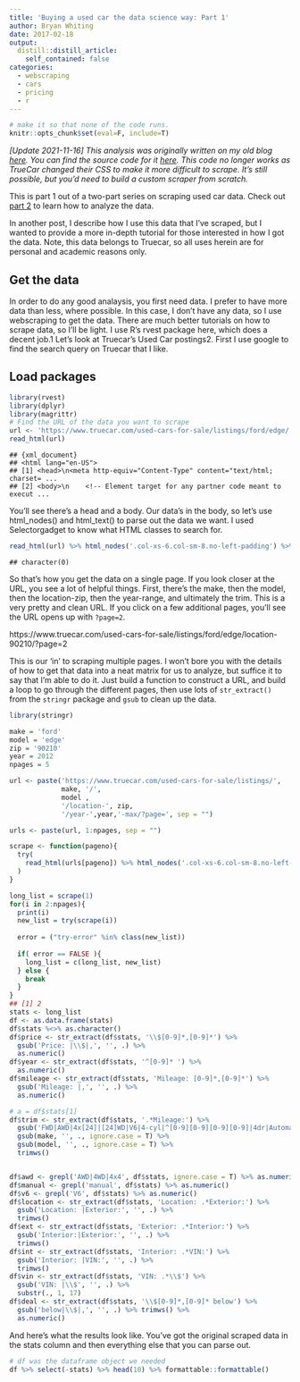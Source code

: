 ```yaml
---
title: 'Buying a used car the data science way: Part 1'
author: Bryan Whiting
date: 2017-02-18
output:
  distill::distill_article:
    self_contained: false 
categories: 
  - webscraping
  - cars
  - pricing
  - r
---
```


```r
# make it so that none of the code runs.
knitr::opts_chunk$set(eval=F, include=T)
```

*[Update 2021-11-16] This analysis was originally written on my old blog [here](https://htmlpreview.github.io/?https://github.com/bryanwhiting/blog_deprecated/blob/master/content/post/2017-10-18-getting-used-car-data.html). You can
find the source code for it [here](https://github.com/bryanwhiting/blog_deprecated/blob/master/content/post/2017-10-18-getting-used-car-data.Rmd). This code no longer works as TrueCar changed their CSS to make it more difficult to scrape. It's still possible, but you'd need to build a custom scraper from scratch.* 

This is part 1 out of a two-part series on scraping used car data. Check out [part 2](../2017-10-19-used-cars-analysis/index.html) to learn how to analyze the data.

In another post, I describe how I use this data that I’ve scraped, but I wanted to provide a more in-depth tutorial for those interested in how I got the data. Note, this data belongs to Truecar, so all uses herein are for personal and academic reasons only.

## Get the data

In order to do any good analaysis, you first need data. I prefer to have more data than less, where possible. In this case, I don’t have any data, so I use webscraping to get the data. There are much better tutorials on how to scrape data, so I’ll be light. I use R’s rvest package here, which does a decent job.1 Let’s look at Truecar’s Used Car postings2. First I use google to find the search query on Truecar that I like.

## Load packages

```r
library(rvest)
library(dplyr)
library(magrittr)
# Find the URL of the data you want to scrape
url <- 'https://www.truecar.com/used-cars-for-sale/listings/ford/edge/'
read_html(url)
```
```
## {xml_document}
## <html lang="en-US">
## [1] <head>\n<meta http-equiv="Content-Type" content="text/html; charset= ...
## [2] <body>\n    <!-- Element target for any partner code meant to execut ...
```

You’ll see there’s a head and a body. Our data’s in the body, so let’s use html_nodes() and html_text() to parse out the data we want. I used Selectorgadget to know what HTML classes to search for.

```r
read_html(url) %>% html_nodes('.col-xs-6.col-sm-8.no-left-padding') %>% html_text()
```
```
## character(0)
```
So that’s how you get the data on a single page. If you look closer at the URL, you see a lot of helpful things. First, there’s the make, then the model, then the location-zip, then the year-range, and ultimately the trim. This is a very pretty and clean URL. If you click on a few additional pages, you’ll see the URL opens up with `?page=2`.

https://www.truecar.com/used-cars-for-sale/listings/ford/edge/location-90210/?page=2

This is our ‘in’ to scraping multiple pages. I won’t bore you with the details of how to get that data into a neat matrix for us to analyze, but suffice it to say that I’m able to do it. Just build a function to construct a URL, and build a loop to go through the different pages, then use lots of `str_extract()` from the `stringr` package and `gsub` to clean up the data.

```r
library(stringr)

make = 'ford'
model = 'edge'
zip = '90210'
year = 2012
npages = 5

url <- paste('https://www.truecar.com/used-cars-for-sale/listings/', 
             make, '/', 
             model ,
             '/location-', zip,
             '/year-',year,'-max/?page=', sep = "")

urls <- paste(url, 1:npages, sep = "")

scrape <- function(pageno){
  try(
    read_html(urls[pageno]) %>% html_nodes('.col-xs-6.col-sm-8.no-left-padding') %>% html_text()
  )
}

long_list = scrape(1)
for(i in 2:npages){
  print(i)
  new_list = try(scrape(i))
  
  error = ("try-error" %in% class(new_list))
  
  if( error == FALSE ){
    long_list = c(long_list, new_list) 
  } else {
    break
  }
}
## [1] 2
stats <- long_list
df <- as.data.frame(stats)
df$stats %<>% as.character()
df$price <- str_extract(df$stats, '\\$[0-9]*,[0-9]*') %>% 
  gsub('Price: |\\$|,', '', .) %>%
  as.numeric()
df$year <- str_extract(df$stats, '^[0-9]* ') %>% 
  as.numeric()
df$mileage <- str_extract(df$stats, 'Mileage: [0-9]*,[0-9]*') %>% 
  gsub('Mileage: |,', '', .) %>%
  as.numeric()

# a = df$stats[1]
df$trim <- str_extract(df$stats, '.*Mileage:') %>% 
  gsub('FWD|AWD|4x[24]|[24]WD|V6|4-cyl|^[0-9][0-9][0-9][0-9]|4dr|Automatic|Manual|Mileage:', '', ., ignore.case = T) %>% 
  gsub(make, '', ., ignore.case = T) %>% 
  gsub(model, '', ., ignore.case = T) %>% 
  trimws() 


df$awd <- grepl('AWD|4WD|4x4', df$stats, ignore.case = T) %>% as.numeric()
df$manual <- grepl('manual', df$stats) %>% as.numeric()
df$v6 <- grepl('V6', df$stats) %>% as.numeric()
df$location <- str_extract(df$stats, 'Location: .*Exterior:') %>% 
  gsub('Location: |Exterior:', '', .) %>% 
  trimws() 
df$ext <- str_extract(df$stats, 'Exterior: .*Interior:') %>% 
  gsub('Interior:|Exterior:', '', .) %>% 
  trimws() 
df$int <- str_extract(df$stats, 'Interior: .*VIN:') %>% 
  gsub('Interior: |VIN:', '', .) %>% 
  trimws() 
df$vin <- str_extract(df$stats, 'VIN: .*\\$') %>% 
  gsub('VIN: |\\$', '', .) %>% 
  substr(., 1, 17)
df$deal <- str_extract(df$stats, '\\$[0-9]*,[0-9]* below') %>% 
  gsub('below|\\$|,', '', .) %>% trimws() %>%
  as.numeric()
```

And here’s what the results look like. You’ve got the original scraped data in the stats column and then everything else that you can parse out. 

```r
# df was the dataframe object we needed
df %>% select(-stats) %>% head(10) %>% formattable::formattable()
```

